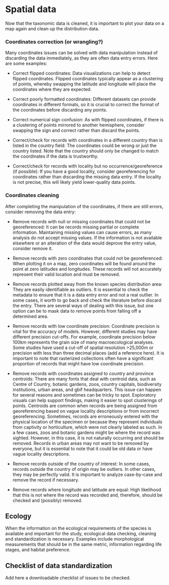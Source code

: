 # Spatial data {#sec-spatial}

Now that the taxonomic data is cleaned, it is important to plot your data on a map again and clean up the distribution data.

### Coordinates correction (or wrangling?)

Many coordinates issues can be solved with data manipulation instead of discarding the data immediately, as they are often data entry errors. Here are some examples:

-   Correct flipped coordinates: Data visualizations can help to detect flipped coordinates. Flipped coordinates typically appear as a clustering of points, whereby swapping the latitude and longitude will place the coordinates where they are expected.

-   Correct poorly formatted coordinates: Different datasets can provide coordinates in different formats, so it is crucial to correct the format of the coordinates before discarding any points.

-   Correct numerical sign confusion: As with flipped coordinates, if there is a clustering of points mirrored to another hemisphere, consider swapping the sign and correct rather than discard the points.

-   Correct/check for records with coordinates in a different country than is listed in the country field: The coordinates could be wrong or just the country listed. Note that the country should only be changed to match the coordinates if the data is trustworthy.

-   Correct/check for records with locality but no occurrence/georeference (if possible): If you have a good locality, consider georeferencing for coordinates rather than discarding the missing data entry. If the locality is not precise, this will likely yield lower-quality data points.

### Coordinates cleaning

After completing the manipulation of the coordinates, if there are still errors, consider removing the data entry:

-   Remove records with null or missing coordinates that could not be georeferenced: It can be records missing partial or complete information. Maintaining missing values can cause errors, as many analysis do not accept missing values. If the information is not available elsewhere or an alteration of the data would deprove the entry value, consider remove it.

-   Remove records with zero coordinates that could not be georeferenced: When plotting it on a map, zero coordinates will be found around the point at zero latitudes and longitudes. These records will not accurately represent their valid location and must be removed.

-   Remove records plotted away from the known species distribution area: They are easily identifiable as outliers. It is essential to check the metadata to ensure that it is a data entry error and not a real outlier. In some cases, it worth to go back and check the literature before discard the entry. There are several ways of dealing with this issue, but one option can be to mask data to remove points from falling off a determined area.

-   Remove records with low coordinate precision: Coordinate precision is vital for the accuracy of models. However, different studies may have different precision cut-offs. For example, coordinate precision below 100km represents the grain size of many macroecological analyses. Some studies have used a cut-off of spatial resolution \>25,000m or precision with less than three decimal places (add a reference here). It is important to note that rasterized collections often have a significant proportion of records that might have low coordinate precision.

-   Remove records with coordinates assigned to country and province centroids: There are many fonts that deal with centroid data, such as Centre of Country, botanic gardens, zoos, country capitals, biodiversity institutions, urban areas, and gbif headquarters. This issue can happen for several reasons and sometimes can be tricky to spot. Exploratory visuals can help support findings, making it easier to spot clusterings of points. Centroids are common when records are being assigned from georeferencing based on vague locality descriptions or from incorrect georeferencing. Sometimes, records are erroneously entered with the physical location of the specimen or because they represent individuals from captivity or horticulture, which were not clearly labeled as such. In a few cases, zoos and botanic gardens might be where the record was sighted. However, in this case, it is not naturally occurring and should be removed. Records in urban areas may not want to be removed by everyone, but it is essential to note that it could be old data or have vague locality descriptions.

-   Remove records outside of the country of interest: In some cases, records outside the country of origin may be outliers. In other cases, they may be perfectly valid. It is important to analyze case-by-case and remove the record if necessary.

-   Remove records where longitude and latitude are equal: High likelihood that this is not where the record was recorded and, therefore, should be checked and (possibly) removed.

## Ecology

When the information on the ecological requirements of the species is available and important for the study, ecological data checking, cleaning and standardization is necessary. Examples include morphological measurements that should be in the same metric, information regarding life stages, and habitat preference.

## Checklist of data standardization

Add here a downloadable checklist of issues to be checked.
